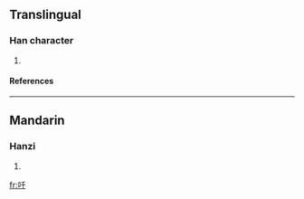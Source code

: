 ==Translingual==
===Han character===
{{Han char|rn=30|rad=口|as=03|sn=6|four=|canj=口竹十 (RHJ)}}
# {{defn|Han|sort=口03}}
====References====
{{Han ref|kx=0174.130|dkj=03274|dj=0387.050|hdz=10579.030|uh=5400|ud=21504}}
----
==Mandarin==
===Hanzi===
{{cmn-hanzi|pin=[[miē]] ([[mie1]])|wg=mieh<sup>1</sup>}}
# {{defn|Mandarin}}

[[fr:吀]]